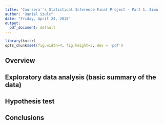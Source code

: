 ```yaml
---
title: 'Coursera''s Statistical Inference Final Project - Part 1: Simulation'
author: "Daniel Szulc"
date: "Friday, April 24, 2015"
output:
  pdf_document: default  
---
```

```r
library(knitr)
opts_chunk$set(fig.width=4, fig.height=3, dev = 'pdf')
```

## Overview

## Exploratory data analysis (basic summary of the data)

## Hypothesis test 

## Conclusions
